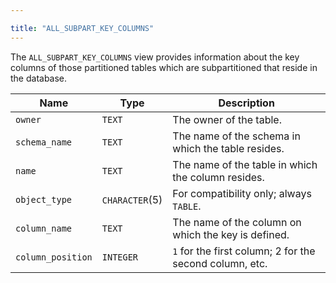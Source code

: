---

title: "ALL_SUBPART_KEY_COLUMNS"
---

<div id="all_subpart_keey_columns" class="registered_link"></div>

The `ALL_SUBPART_KEY_COLUMNS` view provides information about the key columns of those partitioned tables which are subpartitioned that reside in the database.

| Name              | Type           | Description                                             |
| ----------------- | -------------- | ------------------------------------------------------- |
| `owner`           | `TEXT`         | The owner of the table.                                 |
| `schema_name`     | `TEXT`         | The name of the schema in which the table resides.      |
| `name`            | `TEXT`         | The name of the table in which the column resides.      |
| `object_type`     | `CHARACTER`(5) | For compatibility only; always `TABLE`.                 |
| `column_name`     | `TEXT`         | The name of the column on which the key is defined.     |
| `column_position` | `INTEGER`      | `1` for the first column; 2 for the second column, etc. |
